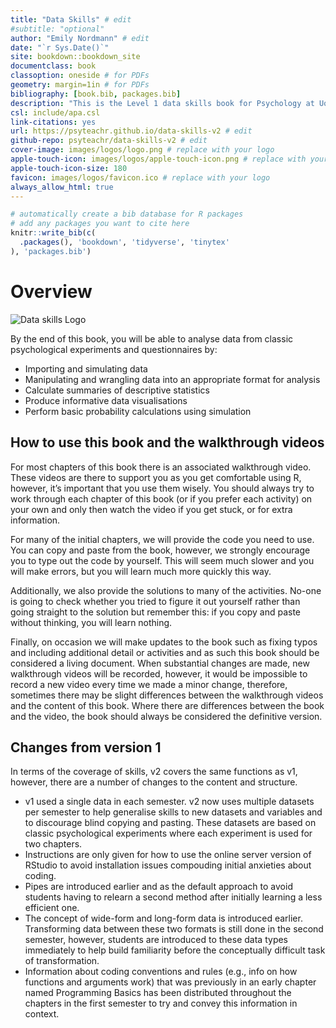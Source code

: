 ```yaml
--- 
title: "Data Skills" # edit
#subtitle: "optional" 
author: "Emily Nordmann" # edit
date: "`r Sys.Date()`"
site: bookdown::bookdown_site
documentclass: book
classoption: oneside # for PDFs
geometry: margin=1in # for PDFs
bibliography: [book.bib, packages.bib]
description: "This is the Level 1 data skills book for Psychology at UofG"
csl: include/apa.csl
link-citations: yes
url: https://psyteachr.github.io/data-skills-v2 # edit
github-repo: psyteachr/data-skills-v2 # edit
cover-image: images/logos/logo.png # replace with your logo
apple-touch-icon: images/logos/apple-touch-icon.png # replace with your logo
apple-touch-icon-size: 180
favicon: images/logos/favicon.ico # replace with your logo
always_allow_html: true
---
```


```r
# automatically create a bib database for R packages
# add any packages you want to cite here
knitr::write_bib(c(
  .packages(), 'bookdown', 'tidyverse', 'tinytex'
), 'packages.bib')

```

# Overview {-}

<div class="small_right"><img src="images/logos/logo.png" 
     alt="Data skills Logo" /></div>

By the end of this book, you will be able to analyse data from classic psychological experiments and questionnaires by:

* Importing and simulating data
* Manipulating and wrangling data into an appropriate format for analysis
* Calculate summaries of descriptive statistics
* Produce informative data visualisations
* Perform basic probability calculations using simulation

## How to use this book and the walkthrough videos

For most chapters of this book there is an associated walkthrough video. These videos are there to support you as you get comfortable using R, however, it's important that you use them wisely. You should always try to work through each chapter of this book (or if you prefer each activity) on your own and only then watch the video if you get stuck, or for extra information. 

For many of the initial chapters, we will provide the code you need to use. You can copy and paste from the book, however, we strongly encourage you to type out the code by yourself. This will seem much slower and you will make errors, but you will learn much more quickly this way.

Additionally, we also provide the solutions to many of the activities. No-one is going to check whether you tried to figure it out yourself rather than going straight to the solution but remember this: if you copy and paste without thinking, you will learn nothing. 

Finally, on occasion we will make updates to the book such as fixing typos and including additional detail or activities and as such this book should be considered a living document. When substantial changes are made, new walkthrough videos will be recorded, however, it would be impossible to record a new video every time we made a minor change, therefore, sometimes there may be slight differences between the walkthrough videos and the content of this book. Where there are differences between the book and the video, the book should always be considered the definitive version. 

## Changes from version 1

In terms of the coverage of skills, v2 covers the same functions as v1, however, there are a number of changes to the content and structure.

* v1 used a single data in each semester. v2 now uses multiple datasets per semester to help generalise skills to new datasets and variables and to discourage blind copying and pasting. These datasets are based on classic psychological experiments where each experiment is used for two chapters.
* Instructions are only given for how to use the online server version of RStudio to avoid installation issues compouding initial anxieties about coding.
* Pipes are introduced earlier and as the default approach to avoid students having to relearn a second method after initially learning a less efficient one.
* The concept of wide-form and long-form data is introduced earlier. Transforming data between these two formats is still done in the second semester, however, students are introduced to these data types immediately to help build familiarity before the conceptually difficult task of transformation.
* Information about coding conventions and rules (e.g., info on how functions and arguments work) that was previously in an early chapter named Programming Basics has been distributed throughout the chapters in the first semester to try and convey this information in context. 



